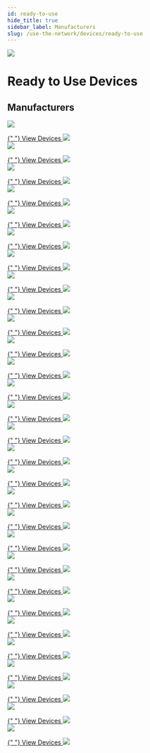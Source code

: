 ```yaml
---
id: ready-to-use
hide_title: true
sidebar_label: Manufacturers
slug: /use-the-network/devices/ready-to-use
---
```



<div class="container" style={{ padding: 0, marginBottom: 60 }}>
  <div class="row">
    <div class="col col--12">
      <div class="flex" style={{ border: "none" }}>
        <img
          className="headericon"
          src={useBaseUrl("img/use-the-network/use1.svg")}
        />
        <div className="headertext">
          <h1 style={{ marginTop: 0 }}>Ready to Use Devices</h1>
          <h2 className="subtitle">Manufacturers</h2>
        </div>
      </div>
    </div>
  </div>
</div>

<div class="container" style={{ padding: 0 }}>
  <div class="row">
    <div class="col col--6" style={{ marginBottom: 100 }}>
      <a href="/use-the-network/devices/ready-to-use/abeeway/abeeway-geolocation-module">
        <img
          className="manufacturericon"
          src={useBaseUrl(
            "img/use-the-network/devices/ready-to-use/abeeway/abeeway-logo.png"
          )}
        />
      </a>
      <p></p>
      <a href="/use-the-network/devices/ready-to-use/abeeway/abeeway-geolocation-module">
        {" "}
        View Devices <img
          className="linkarrow"
          src={useBaseUrl("img/icons/linkarrow.svg")}
        />
      </a>
    </div>
    <div class="col col--6" style={{ marginBottom: 100 }}>
      <a href="/use-the-network/devices/ready-to-use/adeunis/adeunis-field-test-device">
        <img
          className="manufacturericon"
          src={useBaseUrl(
            "img/use-the-network/devices/ready-to-use/adeunis/adeunis-logo.jpg"
          )}
        />
      </a>
      <p></p>
      <a href="/use-the-network/devices/ready-to-use/adeunis/adeunis-field-test-device">
        {" "}
        View Devices <img
          className="linkarrow"
          src={useBaseUrl("img/icons/linkarrow.svg")}
        />
      </a>
    </div>
    <div class="col col--6" style={{ marginBottom: 100 }}>
      <a href="/use-the-network/devices/ready-to-use/aquascope/bvs">
        <img
          className="manufacturericon"
          src={useBaseUrl(
            "img/use-the-network/devices/ready-to-use/aquascope/aquascope-logo.png"
          )}
        />
      </a>
      <p></p>
      <a href="/use-the-network/devices/ready-to-use/aquascope/bvs">
        {" "}
        View Devices <img
          className="linkarrow"
          src={useBaseUrl("img/icons/linkarrow.svg")}
        />
      </a>
    </div>
    <div class="col col--6" style={{ marginBottom: 100 }}>
      <a href="/use-the-network/devices/ready-to-use/beiselen/radar">
        <img
          className="manufacturericon"
          src={useBaseUrl(
            "img/use-the-network/devices/ready-to-use/beiselen/beiselen-logo.png"
          )}
        />
      </a>
      <p></p>
      <a href="/use-the-network/devices/ready-to-use/beiselen/radar">
        {" "}
        View Devices <img
          className="linkarrow"
          src={useBaseUrl("img/icons/linkarrow.svg")}
        />
      </a>
    </div>
    <div class="col col--6" style={{ marginBottom: 100 }}>
      <a href="/use-the-network/devices/ready-to-use/boatofficer/boatofficerblue">
        <img
          className="manufacturericon"
          src={useBaseUrl(
            "img/use-the-network/devices/ready-to-use/boatofficer/boatofficer-logo.png"
          )}
        />
      </a>
      <p></p>
      <a href="/use-the-network/devices/ready-to-use/boatofficer/boatofficerblue">
        {" "}
        View Devices <img
          className="linkarrow"
          src={useBaseUrl("img/icons/linkarrow.svg")}
        />
      </a>
    </div>
    <div class="col col--6" style={{ marginBottom: 100 }}>
      <a href="/use-the-network/devices/ready-to-use/bosch/tps110">
        <img
          className="manufacturericon"
          src={useBaseUrl(
            "img/use-the-network/devices/ready-to-use/bosch/bosch-logo.png"
          )}
        />
      </a>
      <p></p>
      <a href="/use-the-network/devices/ready-to-use/bosch/tps110">
        {" "}
        View Devices <img
          className="linkarrow"
          src={useBaseUrl("img/icons/linkarrow.svg")}
        />
      </a>
    </div>
    <div class="col col--6" style={{ marginBottom: 100 }}>
      <a href="/use-the-network/devices/ready-to-use/comtac/lpn-td1">
        <img
          className="manufacturericon"
          src={useBaseUrl(
            "img/use-the-network/devices/ready-to-use/comtac/comtac-logo.png"
          )}
        />
      </a>
      <p></p>
      <a href="/use-the-network/devices/ready-to-use/comtac/lpn-td1">
        {" "}
        View Devices <img
          className="linkarrow"
          src={useBaseUrl("img/icons/linkarrow.svg")}
        />
      </a>
    </div>
    <div class="col col--6" style={{ marginBottom: 100 }}>
      <a href="/use-the-network/devices/ready-to-use/decentlab/dl-iam">
        <img
          className="manufacturericon"
          src={useBaseUrl(
            "img/use-the-network/devices/ready-to-use/decentlab/decentlab-logo.jpg"
          )}
        />
      </a>
      <p></p>
      <a href="/use-the-network/devices/ready-to-use/decentlab/dl-iam">
        {" "}
        View Devices <img
          className="linkarrow"
          src={useBaseUrl("img/icons/linkarrow.svg")}
        />
      </a>
    </div>
    <div class="col col--6" style={{ marginBottom: 100 }}>
      <a href="/use-the-network/devices/ready-to-use/develiot/rwmr">
        <img
          className="manufacturericon"
          src={useBaseUrl(
            "img/use-the-network/devices/ready-to-use/develiot/develiot-logo.png"
          )}
        />
      </a>
      <p></p>
      <a href="/use-the-network/devices/ready-to-use/develiot/rwmr">
        {" "}
        View Devices <img
          className="linkarrow"
          src={useBaseUrl("img/icons/linkarrow.svg")}
        />
      </a>
    </div>
    <div class="col col--6" style={{ marginBottom: 100 }}>
      <a href="/use-the-network/devices/ready-to-use/digital-matter/oyster">
        <img
          className="manufacturericon"
          src={useBaseUrl(
            "img/use-the-network/devices/ready-to-use/digital-matter/digital-matter-logo.png"
          )}
        />
      </a>
      <p></p>
      <a href="/use-the-network/devices/ready-to-use/digital-matter/oyster">
        {" "}
        View Devices <img
          className="linkarrow"
          src={useBaseUrl("img/icons/linkarrow.svg")}
        />
      </a>
    </div>
    <div class="col col--6" style={{ marginBottom: 100 }}>
      <a href="/use-the-network/devices/ready-to-use/dragino/rs485-ln">
        <img
          className="manufacturericon"
          src={useBaseUrl(
            "img/use-the-network/devices/ready-to-use/dragino/dragino-logo.jpg"
          )}
        />
      </a>
      <p></p>
      <a href="/use-the-network/devices/ready-to-use/dragino/rs485-ln">
        {" "}
        View Devices <img
          className="linkarrow"
          src={useBaseUrl("img/icons/linkarrow.svg")}
        />
      </a>
    </div>
    <div class="col col--6" style={{ marginBottom: 100 }}>
      <a href="/use-the-network/devices/ready-to-use/enthutech/rs485-ln">
        <img
          className="manufacturericon"
          src={useBaseUrl(
            "img/use-the-network/devices/ready-to-use/enthutech/enthutech-logo.png"
          )}
        />
      </a>
      <p></p>
      <a href="/use-the-network/devices/ready-to-use/enthutech/rs485-ln">
        {" "}
        View Devices <img
          className="linkarrow"
          src={useBaseUrl("img/icons/linkarrow.svg")}
        />
      </a>
    </div>
    <div class="col col--6" style={{ marginBottom: 100 }}>
      <a href="/use-the-network/devices/ready-to-use/imst/range-extender">
        <img
          className="manufacturericon"
          src={useBaseUrl(
            "img/use-the-network/devices/ready-to-use/imst/imst-logo.jfif"
          )}
        />
      </a>
      <p></p>
      <a href="/use-the-network/devices/ready-to-use/imst/range-extender">
        {" "}
        View Devices <img
          className="linkarrow"
          src={useBaseUrl("img/icons/linkarrow.svg")}
        />
      </a>
    </div>
    <div class="col col--6" style={{ marginBottom: 100 }}>
      <a href="/use-the-network/devices/ready-to-use/iotsens/sound-device">
        <img
          className="manufacturericon"
          src={useBaseUrl(
            "img/use-the-network/devices/ready-to-use/iotsens/iotsens-logo.png"
          )}
        />
      </a>
      <p></p>
      <a href="/use-the-network/devices/ready-to-use/iotsens/sound-device">
        {" "}
        View Devices <img
          className="linkarrow"
          src={useBaseUrl("img/icons/linkarrow.svg")}
        />
      </a>
    </div>
    <div class="col col--6" style={{ marginBottom: 100 }}>
      <a href="/use-the-network/devices/ready-to-use/izinto/izi-io-4840">
        <img
          className="manufacturericon"
          src={useBaseUrl(
            "img/use-the-network/devices/ready-to-use/izinto/izinto-logo.png"
          )}
        />
      </a>
      <p></p>
      <a href="/use-the-network/devices/ready-to-use/izinto/izi-io-4840">
        {" "}
        View Devices <img
          className="linkarrow"
          src={useBaseUrl("img/icons/linkarrow.svg")}
        />
      </a>
    </div>
    <div class="col col--6" style={{ marginBottom: 100 }}>
      <a href="/use-the-network/devices/ready-to-use/laird/rs1xx-temp-rh-sensor">
        <img
          className="manufacturericon"
          src={useBaseUrl(
            "img/use-the-network/devices/ready-to-use/laird/laird-logo.jpg"
          )}
        />
      </a>
      <p></p>
      <a href="/use-the-network/devices/ready-to-use/laird/rs1xx-temp-rh-sensor">
        {" "}
        View Devices <img
          className="linkarrow"
          src={useBaseUrl("img/icons/linkarrow.svg")}
        />
      </a>
    </div>
    <div class="col col--6" style={{ marginBottom: 100 }}>
      <a href="/use-the-network/devices/ready-to-use/mcf88/mcf-lw06davk">
        <img
          className="manufacturericon"
          src={useBaseUrl(
            "img/use-the-network/devices/ready-to-use/mcf88/mcf88-logo.png"
          )}
        />
      </a>
      <p></p>
      <a href="/use-the-network/devices/ready-to-use/mcf88/mcf-lw06davk">
        {" "}
        View Devices <img
          className="linkarrow"
          src={useBaseUrl("img/icons/linkarrow.svg")}
        />
      </a>
    </div>
    <div class="col col--6" style={{ marginBottom: 100 }}>
      <a href="/use-the-network/devices/ready-to-use/mclimate/vicki">
        <img
          className="manufacturericon"
          src={useBaseUrl(
            "img/use-the-network/devices/ready-to-use/mclimate/mclimate-logo.png"
          )}
        />
      </a>
      <p></p>
      <a href="/use-the-network/devices/ready-to-use/mclimate/vicki">
        {" "}
        View Devices <img
          className="linkarrow"
          src={useBaseUrl("img/icons/linkarrow.svg")}
        />
      </a>
    </div>
    <div class="col col--6" style={{ marginBottom: 100 }}>
      <a href="/use-the-network/devices/ready-to-use/milesight-iot/am107">
        <img
          className="manufacturericon"
          src={useBaseUrl(
            "img/use-the-network/devices/ready-to-use/milesight-iot/milesight-iot-logo.png"
          )}
        />
      </a>
      <p></p>
      <a href="/use-the-network/devices/ready-to-use/milesight-iot/am107">
        {" "}
        View Devices <img
          className="linkarrow"
          src={useBaseUrl("img/icons/linkarrow.svg")}
        />
      </a>
    </div>
    <div class="col col--6" style={{ marginBottom: 100 }}>
      <a href="/use-the-network/devices/ready-to-use/moko/lw001-bg">
        <img
          className="manufacturericon"
          src={useBaseUrl(
            "img/use-the-network/devices/ready-to-use/moko/moko-logo.png"
          )}
        />
      </a>
      <p></p>
      <a href="/use-the-network/devices/ready-to-use/moko/lw001-bg">
        {" "}
        View Devices <img
          className="linkarrow"
          src={useBaseUrl("img/icons/linkarrow.svg")}
        />
      </a>
    </div>
    <div class="col col--6" style={{ marginBottom: 100 }}>
      <a href="/use-the-network/devices/ready-to-use/netvox/r311a">
        <img
          className="manufacturericon"
          src={useBaseUrl(
            "img/use-the-network/devices/ready-to-use/netvox/netvox-logo.jpg"
          )}
        />
      </a>
      <p></p>
      <a href="/use-the-network/devices/ready-to-use/netvox/r311a">
        {" "}
        View Devices <img
          className="linkarrow"
          src={useBaseUrl("img/icons/linkarrow.svg")}
        />
      </a>
    </div>
    <div class="col col--6" style={{ marginBottom: 100 }}>
      <a href="/use-the-network/devices/ready-to-use/nwave/nps310sm">
        <img
          className="manufacturericon"
          src={useBaseUrl(
            "img/use-the-network/devices/ready-to-use/nwave/nwave-logo.png"
          )}
        />
      </a>
      <p></p>
      <a href="/use-the-network/devices/ready-to-use/nwave/nps310sm">
        {" "}
        View Devices <img
          className="linkarrow"
          src={useBaseUrl("img/icons/linkarrow.svg")}
        />
      </a>
    </div>
    <div class="col col--6" style={{ marginBottom: 100 }}>
      <a href="/use-the-network/devices/ready-to-use/seeed-studio/sensecap-soil-th">
        <img
          className="manufacturericon"
          src={useBaseUrl(
            "img/use-the-network/devices/ready-to-use/seeed-studio/seeed-studio-logo.webp"
          )}
        />
      </a>
      <p></p>
      <a href="/use-the-network/devices/ready-to-use/seeed-studio/sensecap-soil-th">
        {" "}
        View Devices <img
          className="linkarrow"
          src={useBaseUrl("img/icons/linkarrow.svg")}
        />
      </a>
    </div>
    <div class="col col--6" style={{ marginBottom: 100 }}>
      <a href="/use-the-network/devices/ready-to-use/sensedge/senstick-pro">
        <img
          className="manufacturericon"
          src={useBaseUrl(
            "img/use-the-network/devices/ready-to-use/sensedge/sensedge-logo.svg"
          )}
        />
      </a>
      <p></p>
      <a href="/use-the-network/devices/ready-to-use/sensedge/senstick-pro">
        {" "}
        View Devices <img
          className="linkarrow"
          src={useBaseUrl("img/icons/linkarrow.svg")}
        />
      </a>
    </div>
    <div class="col col--6" style={{ marginBottom: 100 }}>
      <a href="/use-the-network/devices/ready-to-use/tektelic/t000489x-smart-room-base">
        <img
          className="manufacturericon"
          src={useBaseUrl(
            "img/use-the-network/devices/ready-to-use/tektelic/tektelic-logo.png"
          )}
        />
      </a>
      <p></p>
      <a href="/use-the-network/devices/ready-to-use/tektelic/t000489x-smart-room-base">
        {" "}
        View Devices <img
          className="linkarrow"
          src={useBaseUrl("img/icons/linkarrow.svg")}
        />
      </a>
    </div>
    <div class="col col--6" style={{ marginBottom: 100 }}>
      <a href="/use-the-network/devices/ready-to-use/tekzitel/tekzipark">
        <img
          className="manufacturericon"
          src={useBaseUrl(
            "img/use-the-network/devices/ready-to-use/tekzitel/tekzitel-logo.png"
          )}
        />
      </a>
      <p></p>
      <a href="/use-the-network/devices/ready-to-use/tekzitel/tekzipark">
        {" "}
        View Devices <img
          className="linkarrow"
          src={useBaseUrl("img/icons/linkarrow.svg")}
        />
      </a>
    </div>
    <div class="col col--6" style={{ marginBottom: 100 }}>
      <a href="/use-the-network/devices/ready-to-use/the-things-products/the-things-node">
        <img
          className="manufacturericon"
          src={useBaseUrl(
            "img/use-the-network/devices/ready-to-use/the-things-products/ttn-logo.png"
          )}
        />
      </a>
      <p></p>
      <a href="/use-the-network/devices/ready-to-use/the-things-products/the-things-node">
        {" "}
        View Devices <img
          className="linkarrow"
          src={useBaseUrl("img/icons/linkarrow.svg")}
        />
      </a>
    </div>
    <div class="col col--6" style={{ marginBottom: 100 }}>
      <a href="/use-the-network/devices/ready-to-use/victor/victor-trap-v4xx">
        <img
          className="manufacturericon"
          src={useBaseUrl(
            "img/use-the-network/devices/ready-to-use/victor/victor-logo.png"
          )}
        />
      </a>
      <p></p>
      <a href="/use-the-network/devices/ready-to-use/victor/victor-trap-v4xx">
        {" "}
        View Devices <img
          className="linkarrow"
          src={useBaseUrl("img/icons/linkarrow.svg")}
        />
      </a>
    </div>
    <div class="col col--6" style={{ marginBottom: 100 }}>
      <a href="/use-the-network/devices/ready-to-use/origo/lorawan-watch">
        <img
          className="manufacturericon"
          src={useBaseUrl(
            "img/use-the-network/devices/ready-to-use/origo/origo-logo.png"
          )}
        />
      </a>
      <p></p>
      <a href="/use-the-network/devices/ready-to-use/origo/lorawan-watch">
        {" "}
        View Devices <img
          className="linkarrow"
          src={useBaseUrl("img/icons/linkarrow.svg")}
        />
      </a>
    </div>
  </div>
</div>
